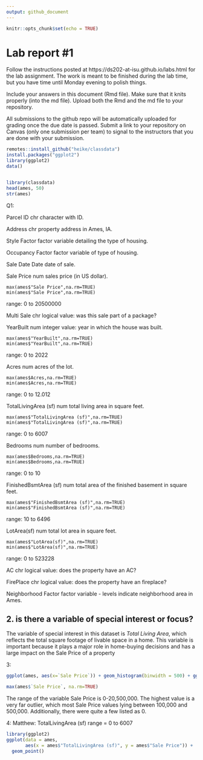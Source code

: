 ```yaml
---
output: github_document
---
```


<!-- README.md is generated from README.Rmd. Please edit the README.Rmd file -->


```r
knitr::opts_chunk$set(echo = TRUE)
```

# Lab report #1

Follow the instructions posted at https://ds202-at-isu.github.io/labs.html for the lab assignment. The work is meant to be finished during the lab time, but you have time until Monday evening to polish things.

Include your answers in this document (Rmd file). Make sure that it knits properly (into the md file). Upload both the Rmd and the md file to your repository.  

All submissions to the github repo will be automatically uploaded for grading once the due date is passed.
Submit a link to your repository on Canvas (only one submission per team) to signal to the instructors that you are done with your submission.

```r
remotes::install_github("heike/classdata")
install.packages("ggplot2")
library(ggplot2)
data()


library(classdata)
head(ames, 50)
str(ames)
```
Q1:

Parcel ID 
chr
character with ID.

Address
chr
property address in Ames, IA.

Style
Factor
factor variable detailing the type of housing.

Occupancy
Factor
factor variable of type of housing.

Sale Date
Date
date of sale.

Sale Price
num
sales price (in US dollar).
```{include=FALSE}
max(ames$"Sale Price",na.rm=TRUE)
min(ames$"Sale Price",na.rm=TRUE)
```
range: 0 to 20500000

Multi Sale
chr
logical value: was this sale part of a package?

YearBuilt
num
integer value: year in which the house was built.
```{include=FALSE}
max(ames$"YearBuilt",na.rm=TRUE)
min(ames$"YearBuilt",na.rm=TRUE)
```
range: 0 to 2022

Acres
num
acres of the lot.
```{include=FALSE}
max(ames$Acres,na.rm=TRUE)
min(ames$Acres,na.rm=TRUE)
```
range: 0 to 12.012

TotalLivingArea (sf)
num
total living area in square feet.
```{include=FALSE}
max(ames$"TotalLivingArea (sf)",na.rm=TRUE)
min(ames$"TotalLivingArea (sf)",na.rm=TRUE)
```
range: 0 to 6007

Bedrooms
num
number of bedrooms.
```{include=FALSE}
max(ames$Bedrooms,na.rm=TRUE)
min(ames$Bedrooms,na.rm=TRUE)
```
range: 0 to 10

FinishedBsmtArea (sf)
num
total area of the finished basement in square feet.
```{include=FALSE}
max(ames$"FinishedBsmtArea (sf)",na.rm=TRUE)
min(ames$"FinishedBsmtArea (sf)",na.rm=TRUE)
```
range: 10 to 6496

LotArea(sf)
num
total lot area in square feet.
```{include=FALSE}
max(ames$"LotArea(sf)",na.rm=TRUE)
min(ames$"LotArea(sf)",na.rm=TRUE)
```
range: 0 to 523228

AC
chr
logical value: does the property have an AC?

FirePlace
chr
logical value: does the property have an fireplace?

Neighborhood
Factor
factor variable - levels indicate neighborhood area in Ames.

## 2. is there a variable of special interest or focus?

The variable of special interest in this dataset is *Total Living Area*, which reflects the total square footage of livable space in a home. This variable is important because it plays a major role in home-buying decisions and has a large impact on the Sale Price of a property


3:
```r
ggplot(ames, aes(x=`Sale Price`)) + geom_histogram(binwidth = 500) + ggtitle("binwidth - 500")

max(ames$`Sale Price`, na.rm=TRUE)

```
The range of the variable Sale Price is 0-20,500,000. The highest value is a very far outlier, which most Sale Price values lying between 100,000 and 500,000. Additionally, there were quite a few listed as 0.

4:
Matthew: TotalLivingArea (sf) range = 0 to 6007
```r
library(ggplot2)
ggplot(data = ames, 
       aes(x = ames$"TotalLivingArea (sf)", y = ames$"Sale Price")) +
  geom_point()
```

